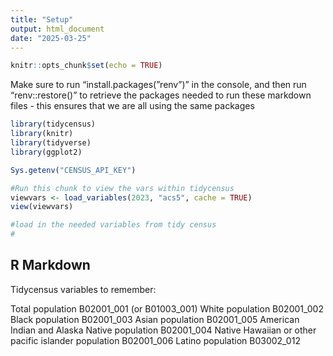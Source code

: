 ```yaml
---
title: "Setup"
output: html_document
date: "2025-03-25"
---
```


```r
knitr::opts_chunk$set(echo = TRUE)
```

Make sure to run "install.packages("renv")" in the console, and then run "renv::restore()" to retrieve the packages needed to run these markdown files - this ensures that we are all using the same packages

```r
library(tidycensus)
library(knitr)
library(tidyverse)
library(ggplot2)
```

```r
Sys.getenv("CENSUS_API_KEY")
```

```r
#Run this chunk to view the vars within tidycensus 
viewvars <- load_variables(2023, "acs5", cache = TRUE)
view(viewvars)
```

```r
#load in the needed variables from tidy census 
#

```

## R Markdown

Tidycensus variables to remember:

Total population
B02001_001 (or B01003_001)
White population
B02001_002
Black population
B02001_003
Asian population
B02001_005
American Indian and Alaska Native population
B02001_004
Native Hawaiian or other pacific islander population
B02001_006
Latino population
B03002_012